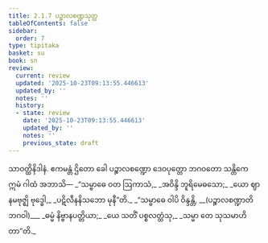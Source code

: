 ```yaml
---
title: 2.1.7 ပဉ္စာလစဏ္ဍသုတ္တ
tableOfContents: false
sidebar:
  order: 7
type: tipitaka
basket: su
book: sn
review:
  current: review
  updated: '2025-10-23T09:13:55.446613'
  updated_by: ''
  notes: ''
  history:
  - state: review
    date: '2025-10-23T09:13:55.446613'
    updated_by: ''
    notes: ''
    previous_state: draft
---
```



<ReviewStatus review={frontmatter.review} showDetails={true} />

<HypothesisAnnotation frontmatter={frontmatter} />

<DynamicBreadcrumb />

<Division number="88" book="sn" e="ch" v="18" p="294">

<Paragraph number="395" book="sn">
သာဝတ္ထိနိဒါနံ. ဧကမန္တံ ဌိတော ခေါ ပဉ္စာလစဏ္ဍော ဒေဝပုတ္တော ဘဂဝတော သန္တိကေ ဣမံ ဂါထံ အဘာသိ—
</Paragraph>

<Paragraph number="396" type="verses" book="sn">
_“သမ္ဗာဓေ ဝတ ဩကာသံ,_  
_အဝိန္ဒိ ဘူရိမေဓသော;_  
_ယော ဈာနမဗုဇ္ဈိ ဗုဒ္ဓေါ,_  
_ပဋိလီနနိသဘော မုနီ”တိ._  

</Paragraph>

<Paragraph number="397" type="verses" book="sn">
_“သမ္ဗာဓေ ဝါပိ ဝိန္ဒန္တိ, __(ပဉ္စာလစဏ္ဍာတိ ဘဂဝါ)___  
_ဓမ္မံ နိဗ္ဗာနပတ္တိယာ;_  
_ယေ သတိံ ပစ္စလတ္ထံသု,_  
_သမ္မာ တေ သုသမာဟိတာ”တိ._
</Paragraph>
</Division>
